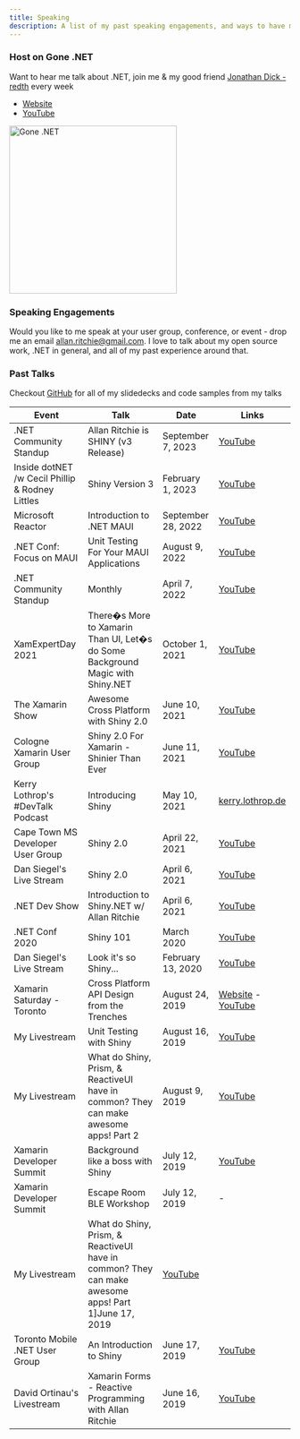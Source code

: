 ```yaml
---
title: Speaking
description: A list of my past speaking engagements, and ways to have me speak at your event
---
```


### Host on Gone .NET
Want to hear me talk about .NET, join me & my good friend [Jonathan Dick - redth](https://x.com/redth) every week
* [Website](https://gonedotnet.io)
* [YouTube](https://www.youtube.com/@GoneDotNet)

<a href="https://www.youtube.com/@GoneDotNet" target="_blank">
    <Image src={gonedotnet} alt="Gone .NET" width="300" />
</a>

### Speaking Engagements
Would you like to me speak at your user group, conference, or event - drop me an email [allan.ritchie@gmail.com](mailto:allan.ritchie@gmail.com).  I love
to talk about my open source work, .NET in general, and all of my past experience around that.

### Past Talks
Checkout [GitHub](https://github.com/aritchie/talks) for all of my slidedecks and code samples from my talks

|Event|Talk|Date|Links|
|-----|----|----|-----|
|.NET Community Standup|Allan Ritchie is SHINY (v3 Release)|September 7, 2023|[YouTube](https://www.youtube.com/watch?v=oyLgrIzfVIg)|
|Inside dotNET /w Cecil Phillip & Rodney Littles|Shiny Version 3|February 1, 2023|[YouTube](https://www.youtube.com/watch?v=98n3y2fYhVw)|
|Microsoft Reactor|Introduction to .NET MAUI|September 28, 2022|[YouTube](https://www.youtube.com/watch?v=ZbKeM9wB4Ig)|
|.NET Conf: Focus on MAUI|Unit Testing For Your MAUI Applications|August 9, 2022|[YouTube](https://www.youtube.com/watch?v=b4OJSmgMAaw)|
|.NET Community Standup|Monthly|April 7, 2022|[YouTube](https://www.youtube.com/watch?v=Sa4pF1hAQHI&list=PLdo4fOcmZ0oX-DBuRG4u58ZTAJgBAeQ-t&index=2)|
|XamExpertDay 2021|There�s More to Xamarin Than UI, Let�s do Some Background Magic with Shiny.NET|October 1, 2021|[YouTube](https://www.youtube.com/watch?v=5f8Gruz28DM)|
|The Xamarin Show|Awesome Cross Platform with Shiny 2.0|June 10, 2021|[YouTube](https://www.youtube.com/watch?v=XEOw4Qe_fQk)|
|Cologne Xamarin User Group|Shiny 2.0 For Xamarin - Shinier Than Ever|June 11, 2021|[YouTube](https://www.youtube.com/watch?v=9nCFwSTkeCg)|
|Kerry Lothrop's #DevTalk Podcast|Introducing Shiny|May 10, 2021|[kerry.lothrop.de](https://kerry.lothrop.de/devtalk-63-allan-ritchie/)|
|Cape Town MS Developer User Group|Shiny 2.0|April 22, 2021|[YouTube](https://www.youtube.com/watch?v=Tfa84zjoHK0)|
|Dan Siegel's Live Stream|Shiny 2.0|April 6, 2021|[YouTube](https://www.youtube.com/watch?v=hwHdvKCjtl8)|
|.NET Dev Show|Introduction to Shiny.NET w/ Allan Ritchie|April 6, 2021|[YouTube](https://www.youtube.com/watch?v=lcOD7VtSX3w)|
|.NET Conf 2020|Shiny 101|March 2020|[YouTube](https://channel9.msdn.com/Events/dotnetConf/Focus-on-Xamarin/Spectacular-Components-for-Xamarin-Apps)|
|Dan Siegel's Live Stream|Look it's so Shiny...|February 13, 2020|[YouTube](https://www.youtube.com/watch?v=HWqWqj--JIU)|
|Xamarin Saturday - Toronto|Cross Platform API Design from the Trenches|August 24, 2019|[Website](https://www.tomobiledevs.com/xamarinsaturday) - [YouTube](https://www.youtube.com/playlist?list=PL6DNtxsGuK842yk0yBIHOzTs2_IDWnI4I)|
|My Livestream|Unit Testing with Shiny|August 16, 2019|[YouTube](https://youtu.be/pLXLSgWSr_8)|
|My Livestream|What do Shiny, Prism, & ReactiveUI have in common?  They can make awesome apps! Part 2|August 9, 2019|[YouTube](https://www.youtube.com/watch?v=TCLb2RQeWDc&t=3632s)|
|Xamarin Developer Summit|Background like a boss with Shiny|July 12, 2019|[YouTube](https://www.youtube.com/watch?v=aLtk-VlGicY)|
|Xamarin Developer Summit|Escape Room BLE Workshop|July 12, 2019|-|
|My Livestream|What do Shiny, Prism, & ReactiveUI have in common?  They can make awesome apps! Part 1]June 17, 2019|[YouTube](https://www.youtube.com/watch?v=bkp2mXOatgk)|
|Toronto Mobile .NET User Group|An Introduction to Shiny|June 17, 2019|[YouTube](https://www.youtube.com/watch?v=XgTbnJ_YNZs)|
|David Ortinau's Livestream|Xamarin Forms - Reactive Programming with Allan Ritchie|June 16, 2019|[YouTube](https://www.twitch.tv/videos/438561811)|
